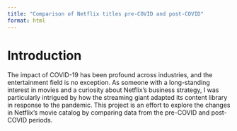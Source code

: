 ```yaml
---
title: "Comparison of Netflix titles pre-COVID and post-COVID"
format: html
---
```


# Introduction
The impact of COVID-19 has been profound across industries, and the entertainment field is no exception. 
As someone with a long-standing interest in movies and a curiosity about Netflix's business strategy, I was particularly intrigued by how the streaming giant adapted its content library in response to the pandemic.
This project is an effort to explore the changes in Netflix's movie catalog by comparing data from the pre-COVID and post-COVID periods.
